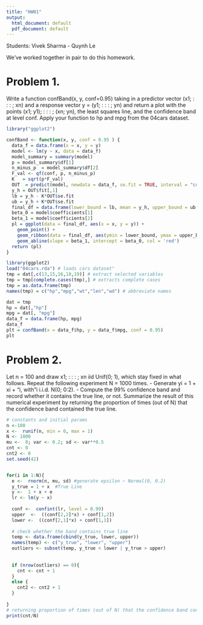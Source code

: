 ```yaml
---
title: "HW01"
output:
  html_document: default
  pdf_document: default
---
```


Students: Vivek Sharma - Quynh Le

We've worked together in pair to do this homework.


# Problem 1. 
Write a function confBand(x, y, conf=0.95) taking in a predictor vector (x1; : : : ; xn) and a response vector y = (y1; : : : ; yn) and return a plot with the points (x1; y1); : : : ; (xn; yn), the least squares line, and the confidence band at level conf. Apply your function to hp and mpg from the 04cars dataset.

```r
library("ggplot2")
```

```r

confBand <- function(x, y, conf = 0.95 ) {
  data_f = data.frame(x = x, y = y)
  model <- lm(y ~ x, data = data_f)
  model_summary = summary(model)
  p = model_summary$df[1]
  n_minus_p  = model_summary$df[2]
  F_val <- qf(conf, p, n_minus_p)
  K   = sqrt(p*F_val)
  OUT  = predict(model, newdata = data_f, se.fit = TRUE, interval = "confidence", level = conf)
  y_h = OUT$fit[,1]
  lb = y_h - K*OUT$se.fit
  ub = y_h + K*OUT$se.fit
  final_df = data.frame(lower_bound = lb, mean = y_h, upper_bound = ub, y = y, x = x)
  beta_0 = model$coefficients[1]
  beta_1 = model$coefficients[2]
  pl = ggplot(data = final_df, aes(x = x, y = y)) +
    geom_point() + 
    geom_ribbon(data = final_df, aes(ymin = lower_bound, ymax = upper_bound), alpha = 0.2, fill = 'red') + 
    geom_abline(slope = beta_1, intercept = beta_0, col = 'red')
  return (pl)
}
```


```r
library(ggplot2)
load("04cars.rda") # loads cars dataset"
tmp = dat[,c(13,15,16,18,19)] # extract selected variables
tmp = tmp[complete.cases(tmp),] # extracts complete cases
tmp = as.data.frame(tmp)
names(tmp) = c("hp","mpg","wt","len","wd") # abbreviate names

dat = tmp
hp = dat[,"hp"]
mpg = dat[, "mpg"]
data_f = data.frame(hp, mpg)
data_f
plt = confBand(x = data_f$hp, y = data_f$mpg, conf = 0.95)
plt
```

# Problem 2. 
Let n = 100 and draw x1; : : : ; xn iid Unif(0; 1), which stay fixed in what follows. Repeat the following experiment N = 1000 times.
- Generate yi = 1 + xi + "i, with "i i.i.d. N(0; 0:2).
- Compute the 99% confidence band and record whether it contains the true line, or not.
Summarize the result of this numerical experiment by returning the proportion of times (out of N)
that the confidence band contained the true line.

```r

# constants and initial params
n <-100
x <-  runif(n, min = 0, max = 1)
N <- 1000
mu <-  0; var <- 0.2; sd <- var**0.5 
cnt <- 0
cnt2 <- 0
set.seed(42)


for(i in 1:N){
  e <-  rnorm(n, mu, sd) #generate epsilon ~ Normal(0, 0.2)
  y_true = 1 + x  #True Line
  y <-  1 + x + e 
  lr <- lm(y ~ x)
  
  conf <-  confint(lr, level = 0.99)
  upper  <-  ((conf[2,2]*x) + conf[1,2])
  lower <-  ((conf[2,1]*x) + conf[1,1])
  
  # check whether the band contains true line
  temp <- data.frame(cbind(y_true, lower, upper))
  names(temp) <- c("y_true", "lower", "upper")
  outliers <- subset(temp, y_true < lower | y_true > upper)
  
  
  if (nrow(outliers) == 0){
    cnt <- cnt + 1 
  }
  else {
    cnt2 <- cnt2 + 1
  }
  
}
# returning proportion of times (out of N) that the confidence band contained the true line
print(cnt/N)


```
